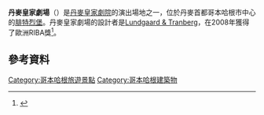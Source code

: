 {{expand|time=2016-02-22T22:31:20+00:00}}
{{refimprove|time=2016-02-22T22:31:20+00:00}}
{{Infobox Theatre
|name           = Royal Playhouse
|image          = Skuespilhuset København.jpg
|caption        = 自港口望丹麥皇家劇場
|address        = [[腓特列堡|腓特列堡]]
|city           = [[哥本哈根|哥本哈根]]
|country        = [[丹麥|丹麥]]
|designation    = 
|pushpin_map    = Denmark Copenhagen
|latitude       = 55.6801
|longitude      = 12.5946
|architect      = [[Lundgaard_&_Tranberg|Lundgaard & Tranberg]]
|owner          = 
|capacity       = 650席，250席和100席
|type           = [[List_of_national_theatres|National theatre]]
|opened         = 2008
|production     = [[Repertory|Repertory]]
|website        = http://www.skuespilhus.dk/}}
'''丹麥皇家劇場'''（{{lang-da|Skuespilhuset}}）是[[丹麥皇家劇院|丹麥皇家劇院]]的演出場地之一，位於丹麥首都哥本哈根市中心的[[腓特烈堡|腓特烈堡]]。丹麥皇家劇場的設計者是[[Lundgaard_&_Tranberg|Lundgaard & Tranberg]]，在2008年獲得了歐洲RIBA獎<ref>{{cite web |url=http://www.architecture.com/Awards/RIBAEuropeanAwards/RIBAEuropeanAwards.aspx |title=RIBA European Awards |publisher=RIBA |accessdate=2009-05-15 |deadurl=yes |archiveurl=https://web.archive.org/web/20090930190836/http://www.architecture.com/Awards/RIBAEuropeanAwards/RIBAEuropeanAwards.aspx |archivedate=2009-09-30 }}</ref>。
==參考資料==
{{reflist}}

[[Category:哥本哈根旅遊景點|Category:哥本哈根旅遊景點]]
[[Category:哥本哈根建築物|Category:哥本哈根建築物]]